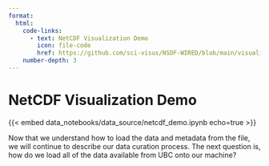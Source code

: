 ```yaml
---
format:
  html:
    code-links:
      - text: NetCDF Visualization Demo
        icon: file-code
        href: https://github.com/sci-visus/NSDF-WIRED/blob/main/visualizations/demos/v5/firesmoke-idx-demo_v5.ipynb
    number-depth: 3
---
```

# NetCDF Visualization Demo {#sec-netcdf-demo}

{{< embed data_notebooks/data_source/netcdf_demo.ipynb echo=true >}}

Now that we understand how to load the data and metadata from the file, we will continue to describe our data curation process. The next question is, how do we load all of the data available from UBC onto our machine?